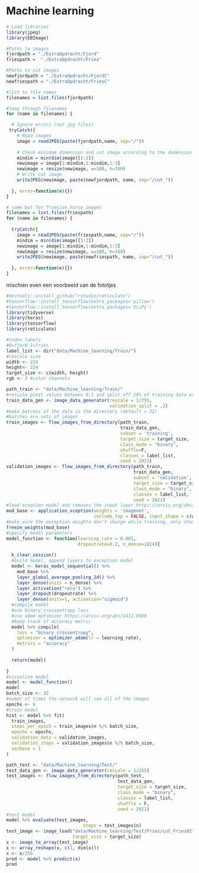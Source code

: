 # Machine learning

```r
# Load libraries
library(jpeg)
library(EBImage)

#Paths to images
fjordpath = "./ExtraOpdracht/Fjord"
friespath =  "./ExtraOpdracht/Fries"

#Paths to cut images
newfjordpath = "./ExtraOpdracht/FjordC"
newfriespath = "./ExtraOpdracht/FriesC"

#list to file names
filenames = list.files(fjordpath)

#loop through filenames
for (name in filenames) {

  # Ignore errors (not jpg files)
 tryCatch({
    # Read images
    image = readJPEG(paste(fjordpath,name, sep="/"))
    
    # Check minimum dimension and cut image according to the dimension
    mindim = min(dim(image)[1:2])
    newimage = image[1:mindim,1:mindim,1:3]
    newimage = resize(newimage, w=100, h=100)
    # Write cut image
    writeJPEG(newimage, paste(newfjordpath, name, sep="/cut_"))
    
  }, error=function(e){})
}

# same but for friesian horse images
filenames = list.files(friespath)
for (name in filenames) {
  
  tryCatch({
    image = readJPEG(paste(friespath,name, sep="/"))
    mindim = min(dim(image)[1:2])
    newimage = image[1:mindim,1:mindim,1:3]
    newimage = resize(newimage, w=100, h=100)
    writeJPEG(newimage, paste(newfriespath, name, sep="/cut_"))
    
  }, error=function(e){})
}

```


mischien even een voorbeeld van de fototjes


```r
#devtools::install_github("rstudio/reticulate")
#tensorflow::install_tensorflow(extra_packages='pillow')
#tensorflow::install_tensorflow(extra_packages='SciPy')
library(tidyverse)
library(keras)
library(tensorflow)
library(reticulate)

#index labels 
#0=fjord 1=fries
label_list <- dir("data/Machine_learning/Train/")
#rescale size
width <- 224
height<- 224
target_size <- c(width, height)
rgb <- 3 #color channels

path_train <- "data/Machine_learning/Train/"
#rescale pixel values between 0-1 and split off 20% of training data used as validation data 
train_data_gen <- image_data_generator(rescale = 1/255, 
                                       validation_split = .2)
#make batches of the data in the directory (default = 32)
#batches are sets of images
train_images <- flow_images_from_directory(path_train,
                                           train_data_gen,
                                           subset = 'training',
                                           target_size = target_size,
                                           class_mode = "binary",
                                           shuffle=F,
                                           classes = label_list,
                                           seed = 2021)
validation_images <- flow_images_from_directory(path_train,
                                                train_data_gen, 
                                                subset = 'validation',
                                                target_size = target_size,
                                                class_mode = "binary",
                                                classes = label_list,
                                                seed = 2021)
#load xception model and removes the input layer https://arxiv.org/abs/1610.02357
mod_base <- application_xception(weights = 'imagenet', 
                                 include_top = FALSE, input_shape = c(width, height, 3))
#make sure the exception weights don't change while training, only change the self appended layers
freeze_weights(mod_base) 
#specify model parameters
model_function <- function(learning_rate = 0.001, 
                           dropoutrate=0.2, n_dense=1024){
  
  k_clear_session()
  #build model, append layers to exception model
  model <- keras_model_sequential() %>%
    mod_base %>% 
    layer_global_average_pooling_2d() %>% 
    layer_dense(units = n_dense) %>%
    layer_activation("relu") %>%
    layer_dropout(dropoutrate) %>%
    layer_dense(units=1, activation="sigmoid")
  #compile model
  #use binary_crossentropy loss
  #use adem optimizer https://arxiv.org/abs/1412.6980
  #keep track of accuracy metric
  model %>% compile(
    loss = "binary_crossentropy",
    optimizer = optimizer_adam(lr = learning_rate),
    metrics = "accuracy"
  )
  
  return(model)
  
}
#visualize model
model <- model_function()
model
batch_size <- 32
#numer of times the network will see all of the images
epochs <- 6
#train model
hist <- model %>% fit(
  train_images,
  steps_per_epoch = train_images$n %/% batch_size, 
  epochs = epochs, 
  validation_data = validation_images,
  validation_steps = validation_images$n %/% batch_size,
  verbose = 1
)

path_test <- "data/Machine_learning/Test/"
test_data_gen <- image_data_generator(rescale = 1/255)
test_images <- flow_images_from_directory(path_test,
                                          test_data_gen,
                                          target_size = target_size,
                                          class_mode = "binary",
                                          classes = label_list,
                                          shuffle = F,
                                          seed = 2021)
#test model
model %>% evaluate(test_images, 
                             steps = test_images$n)
test_image <- image_load("data/Machine_learning/Test/Fries/cut_Fries027.jpg",
                         target_size = target_size)
x <- image_to_array(test_image)
x <- array_reshape(x, c(1, dim(x)))
x <- x/255
pred <- model %>% predict(x)
pred

```

